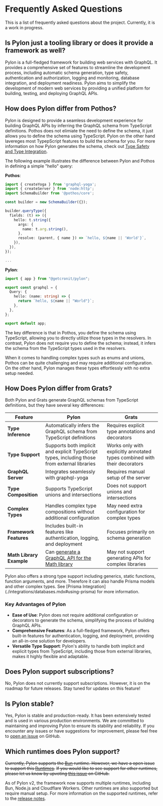
# Frequently Asked Questions

This is a list of frequently asked questions about the project. Currently, it is a work in progress.

## Is Pylon just a tooling library or does it provide a framework as well?

Pylon is a full-fledged framework for building web services with GraphQL.
It provides a comprehensive set of features to streamline the development process, including automatic schema generation,
type safety, authentication and authorization, logging and monitoring, database integration, and deployment readiness.
Pylon aims to simplify the development of modern web services by providing a unified platform for building, testing, and deploying GraphQL APIs.

## How does Pylon differ from Pothos?

Pylon is designed to provide a seamless development experience for building GraphQL APIs by inferring the GraphQL schema from TypeScript definitions.
Pothos does not elimiate the need to define the schema, it just allows you to define the schema using TypeScript. Pylon on the other hand lavereges most TypepScript features to build
the schema for you. For more information on how Pylon generates the schema, check out [Type Safety and Type Integration](./core-concepts/type-safety-and-type-integration.mdx#type-variants-and-graphql).

The following example illustrates the difference between Pylon and Pothos in defining a simple "hello" query:

**Pothos**:

```typescript {3,5,7,11}
import { createYoga } from 'graphql-yoga';
import { createServer } from 'node:http';
import SchemaBuilder from '@pothos/core';

const builder = new SchemaBuilder({});

builder.queryType({
  fields: (t) => ({
    hello: t.string({
      args: {
        name: t.arg.string(),
      },
      resolve: (parent, { name }) => `hello, ${name || 'World'}`,
    }),
  }),
});

...
```

**Pylon**:

```typescript
import { app } from "@getcronit/pylon";

export const graphql = {
  Query: {
    hello: (name: string) => {
      return `hello, ${name || "World"}`;
    },
  },
};

export default app;
```

The key difference is that in Pothos, you define the schema using TypeScript, allowing you to directly utilize those types in the resolvers.
In contrast, Pylon does not require you to define the schema; instead, it infers the schema from the TypeScript types used in the resolvers.

When it comes to handling complex types such as enums and unions, Pothos can be quite challenging and may require additional configuration.
On the other hand, Pylon manages these types effortlessly with no extra setup needed.

## How Does Pylon differ from Grats?

Both Pylon and Grats generate GraphQL schemas from TypeScript definitions, but they have several key differences:

| Feature                  | Pylon                                                                                         | Grats                                                                     |
| ------------------------ | --------------------------------------------------------------------------------------------- | ------------------------------------------------------------------------- |
| **Type Inference**       | Automatically infers the GraphQL schema from TypeScript definitions                           | Requires explicit type annotations and decorators                         |
| **Type Support**         | Supports both implicit and explicit TypeScript types, including those from external libraries | Works only with explicitly annotated types combined with their decorators |
| **GraphQL Server**       | Integrates seamlessly with graphql-yoga                                                       | Requires manual setup of the server                                       |
| **Type Composition**     | Supports TypeScript unions and intersections                                                  | Does not support unions and intersections                                 |
| **Complex Types**        | Handles complex type compositions without additional configuration                            | May need extra configuration for complex types                            |
| **Framework Features**   | Includes built-in features like authentication, logging, and deployment                       | Focuses primarily on schema generation                                    |
| **Math Library Example** | Can [generate a GraphQL API for the Math library](./getting-started.mdx#highly-complex-types) | May not support generating APIs for complex libraries                     |

<Callout>
  Pylon also offers a strong type support including generics, static functions,
  function arguments, and more. Therefore it can also handle Prisma models and
  other complex types. See [Prisma
  Integration](./integrations/databases.mdx#using-prisma) for more information.
</Callout>

### Key Advantages of Pylon

- **Ease of Use**: Pylon does not require additional configuration or decorators to generate the schema, simplifying the process of building GraphQL APIs.
- **Comprehensive Features**: As a full-fledged framework, Pylon offers built-in features for authentication, logging, and deployment, providing an all-in-one solution for developers.
- **Versatile Type Support**: Pylon's ability to handle both implicit and explicit types from TypeScript, including those from external libraries, makes it highly flexible and adaptable.

## Does Pylon support subscriptions?

No, Pylon does not currently support subscriptions. However, it is on the roadmap for future releases. Stay tuned for updates on this feature!

## Is Pylon stable?

Yes, Pylon is stable and production-ready. It has been extensively tested and is used in various production environments. We are committed to maintaining and improving Pylon to ensure its stability and reliability.
If you encounter any issues or have suggestions for improvement, please feel free to [open an issue](https://github.com/getcronit/pylon/issues) on GitHub.

## Which runtimes does Pylon support?

~~Currently, Pylon supports the [Bun](https://bun.sh) runtime. However, we have a open issue to support this [Runtimes](https://hono.dev/docs/getting-started/basic).~~
~~If you would like to see support for other runtimes, please let us know by upvoting [this issue](https://github.com/getcronit/pylon/issues/6) on GitHub.~~

As of Pylon v2, the framework now supports multiple runtimes, including Bun, Node.js and Cloudflare Workers. Other runtimes are also supported but require manual setup. For more information on the supported runtimes, refer to the [release notes](/docs/release-notes/v2.0.mdx).

